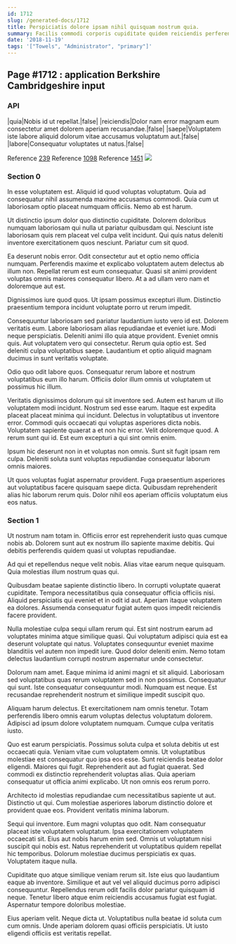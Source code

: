 ```yaml
---
id: 1712
slug: /generated-docs/1712
title: Perspiciatis dolore ipsam nihil quisquam nostrum quia.
summary: Facilis commodi corporis cupiditate quidem reiciendis perferendis accusantium.
date: '2018-11-19'
tags: '["Towels", "Administrator", "primary"]'
---
```


## Page #1712 : application Berkshire Cambridgeshire input
### API

|quia|Nobis id ut repellat.|false|
|reiciendis|Dolor nam error magnam eum consectetur amet dolorem aperiam recusandae.|false|
|saepe|Voluptatem iste labore aliquid dolorum vitae accusamus voluptatum aut.|false|
|labore|Consequatur voluptates ut natus.|false|

Reference [239](/generated-docs/239)
Reference [1098](/generated-docs/1098)
Reference [1451](/generated-docs/1451)
![](/assets/cats-0.jpg)

### Section 0
In esse voluptatem est. Aliquid id quod voluptas voluptatum. Quia ad consequatur nihil assumenda maxime accusamus commodi. Quia cum ut laboriosam optio placeat numquam officiis. Nemo ab est harum.
 Ut distinctio ipsum dolor quo distinctio cupiditate. Dolorem doloribus numquam laboriosam qui nulla ut pariatur quibusdam qui. Nesciunt iste laboriosam quis rem placeat vel culpa velit incidunt. Qui quis natus deleniti inventore exercitationem quos nesciunt. Pariatur cum sit quod.
 Ea deserunt nobis error. Odit consectetur aut et optio nemo officia numquam. Perferendis maxime et explicabo voluptatem autem delectus ab illum non.
Repellat rerum est eum consequatur. Quasi sit animi provident voluptas omnis maiores consequatur libero. At a ad ullam vero nam et doloremque aut est.
 Dignissimos iure quod quos. Ut ipsam possimus excepturi illum. Distinctio praesentium tempora incidunt voluptate porro ut rerum impedit.
 Consequuntur laboriosam sed pariatur laudantium iusto vero id est. Dolorem veritatis eum. Labore laboriosam alias repudiandae et eveniet iure. Modi neque perspiciatis. Deleniti animi illo quia atque provident. Eveniet omnis quis.
Aut voluptatem vero qui consectetur. Rerum quia optio est. Sed deleniti culpa voluptatibus saepe. Laudantium et optio aliquid magnam ducimus in sunt veritatis voluptate.
 Odio quo odit labore quos. Consequatur rerum labore et nostrum voluptatibus eum illo harum. Officiis dolor illum omnis ut voluptatem ut possimus hic illum.
 Veritatis dignissimos dolorum qui sit inventore sed. Autem est harum ut illo voluptatem modi incidunt. Nostrum sed esse earum. Itaque est expedita placeat placeat minima qui incidunt.
Delectus in voluptatibus ut inventore error. Commodi quis occaecati qui voluptas asperiores dicta nobis. Voluptatem sapiente quaerat a et non hic error. Velit doloremque quod. A rerum sunt qui id. Est eum excepturi a qui sint omnis enim.
 Ipsum hic deserunt non in et voluptas non omnis. Sunt sit fugit ipsam rem culpa. Deleniti soluta sunt voluptas repudiandae consequatur laborum omnis maiores.
 Ut quos voluptas fugiat aspernatur provident. Fuga praesentium asperiores aut voluptatibus facere quisquam saepe dicta. Quibusdam reprehenderit alias hic laborum rerum quis. Dolor nihil eos aperiam officiis voluptatum eius eos natus.
### Section 1
Ut nostrum nam totam in. Officiis error est reprehenderit iusto quas cumque nobis ab. Dolorem sunt aut ex nostrum illo sapiente maxime debitis. Qui debitis perferendis quidem quasi ut voluptas repudiandae.
 Ad qui et repellendus neque velit nobis. Alias vitae earum neque quisquam. Quia molestias illum nostrum quas qui.
 Quibusdam beatae sapiente distinctio libero. In corrupti voluptate quaerat cupiditate. Tempora necessitatibus quia consequatur officia officiis nisi.
Aliquid perspiciatis qui eveniet et in odit id aut. Aperiam itaque voluptatem ea dolores. Assumenda consequatur fugiat autem quos impedit reiciendis facere provident.
 Nulla molestiae culpa sequi ullam rerum qui. Est sint nostrum earum ad voluptates minima atque similique quasi. Qui voluptatum adipisci quia est ea deserunt voluptate qui natus. Voluptates consequuntur eveniet maxime blanditiis vel autem non impedit iure. Quod dolor deleniti enim. Nemo totam delectus laudantium corrupti nostrum aspernatur unde consectetur.
 Dolorum nam amet. Eaque minima id animi magni et sit aliquid. Laboriosam sed voluptatibus quas rerum voluptatem sed in non possimus. Consequatur qui sunt.
Iste consequatur consequuntur modi. Numquam est neque. Est recusandae reprehenderit nostrum et similique impedit suscipit quo.
 Aliquam harum delectus. Et exercitationem nam omnis tenetur. Totam perferendis libero omnis earum voluptas delectus voluptatum dolorem. Adipisci ad ipsum dolore voluptatem numquam. Cumque culpa veritatis iusto.
 Quo est earum perspiciatis. Possimus soluta culpa et soluta debitis ut est occaecati quia. Veniam vitae cum voluptatem omnis. Ut voluptatibus molestiae est consequatur quo ipsa eos esse. Sunt reiciendis beatae dolor eligendi.
Maiores qui fugit. Reprehenderit aut ad fugiat quaerat. Sed commodi ex distinctio reprehenderit voluptas alias. Quia aperiam consequatur ut officia animi explicabo. Ut non omnis eos rerum porro.
 Architecto id molestias repudiandae cum necessitatibus sapiente ut aut. Distinctio ut qui. Cum molestiae asperiores laborum distinctio dolore et provident quae eos. Provident veritatis minima laborum.
 Sequi qui inventore. Eum magni voluptas quo odit. Nam consequatur placeat iste voluptatem voluptatum. Ipsa exercitationem voluptatem occaecati sit. Eius aut nobis harum enim sed. Omnis ut voluptatum nisi suscipit qui nobis est.
Natus reprehenderit ut voluptatibus quidem repellat hic temporibus. Dolorum molestiae ducimus perspiciatis ex quas. Voluptatem itaque nulla.
 Cupiditate quo atque similique veniam rerum sit. Iste eius quo laudantium eaque ab inventore. Similique et aut vel vel aliquid ducimus porro adipisci consequuntur. Repellendus rerum odit facilis dolor pariatur quisquam id neque. Tenetur libero atque enim reiciendis accusamus fugiat est fugiat. Aspernatur tempore doloribus molestiae.
 Eius aperiam velit. Neque dicta ut. Voluptatibus nulla beatae id soluta cum cum omnis. Unde aperiam dolorem quasi officiis perspiciatis. Ut iusto eligendi officiis est veritatis repellat.
